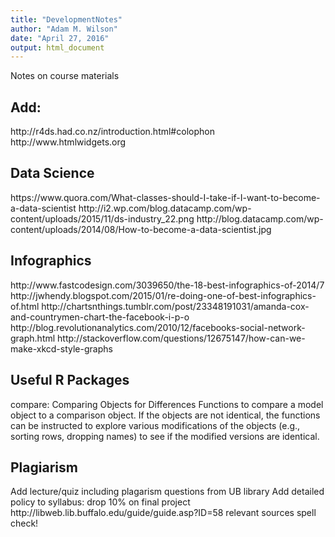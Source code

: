 ```yaml
---
title: "DevelopmentNotes"
author: "Adam M. Wilson"
date: "April 27, 2016"
output: html_document
---
```


Notes on course materials


## Add:
http://r4ds.had.co.nz/introduction.html#colophon
http://www.htmlwidgets.org

## Data Science
https://www.quora.com/What-classes-should-I-take-if-I-want-to-become-a-data-scientist
http://i2.wp.com/blog.datacamp.com/wp-content/uploads/2015/11/ds-industry_22.png
http://blog.datacamp.com/wp-content/uploads/2014/08/How-to-become-a-data-scientist.jpg

## Infographics
http://www.fastcodesign.com/3039650/the-18-best-infographics-of-2014/7
http://jwhendy.blogspot.com/2015/01/re-doing-one-of-best-infographics-of.html
http://chartsnthings.tumblr.com/post/23348191031/amanda-cox-and-countrymen-chart-the-facebook-i-p-o
http://blog.revolutionanalytics.com/2010/12/facebooks-social-network-graph.html
http://stackoverflow.com/questions/12675147/how-can-we-make-xkcd-style-graphs



## Useful R Packages

compare: Comparing Objects for Differences
Functions to compare a model object to a comparison object. If the objects are not identical, the functions can be instructed to explore various modifications of the objects (e.g., sorting rows, dropping names) to see if the modified versions are identical.


## Plagiarism
Add lecture/quiz including plagarism questions from UB library
Add detailed policy to syllabus:  drop 10% on final project
http://libweb.lib.buffalo.edu/guide/guide.asp?ID=58
relevant sources
spell check!

